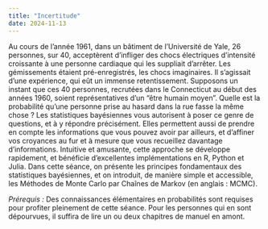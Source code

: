 ```yaml
---
title: "Incertitude"
date: 2024-11-13
---
```


Au cours de l'année 1961, dans un bâtiment de l'Université de Yale, 26 personnes, sur 40, acceptèrent d'infliger des chocs électriques d'intensité croissante à une personne cardiaque qui les suppliait d'arrêter. Les gémissements étaient pré-enregistrés, les chocs imaginaires. Il s'agissait d'une expérience, qui eût un immense retentissement. Supposons un instant que ces 40 personnes, recrutées dans le Connecticut au début des années 1960, soient représentatives d'un "être humain moyen". Quelle est la probabilité qu'une personne prise au hasard dans la rue fasse la même chose ? Les statistiques bayésiennes vous autorisent à poser ce genre de questions, et à y répondre précisément. Elles permettent aussi de prendre en compte les informations que vous pouvez avoir par ailleurs, et d'affiner vos croyances au fur et à mesure que vous recueillez davantage d'informations. Intuitive et amusante, cette approche se développe rapidement, et bénéficie d'excellentes implémentations en R, Python et Julia. Dans cette séance, on présente les principes fondamentaux des statistiques bayésiennes, et on introduit, de manière simple et accessible, les Méthodes de Monte Carlo par Chaînes de Markov (en anglais : MCMC).

*Prérequis :* Des connaissances élémentaires en probabilités sont requises pour profiter pleinement de cette séance. Pour les personnes qui en sont dépourvues, il suffira de lire un ou deux chapitres de manuel en amont.